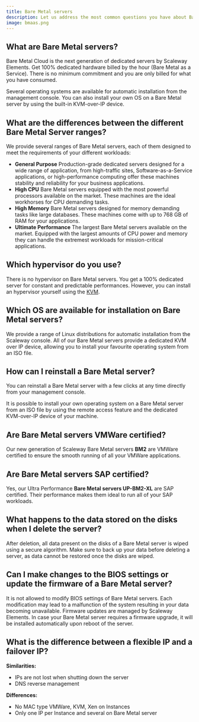 ```yaml
---
title: Bare Metal servers
description: Let us address the most common questions you have about Bare Metal as a Service.
image: bmaas.png
---
```


## What are Bare Metal servers?

Bare Metal Cloud is the next generation of dedicated servers by Scaleway Elements. Get 100% dedicated hardware billed by the hour (Bare Metal as a Service). There is no minimum commitment and you are only billed for what you have consumed.

Several operating systems are available for automatic installation from the management console. You can also install your own OS on a Bare Metal server by using the built-in KVM-over-IP device.

## What are the differences between the different Bare Metal Server ranges?

We provide several ranges of Bare Metal servers, each of them designed to meet the requirements of your different workloads: 
- **General Purpose**
Production-grade dedicated servers designed for a wide range of application, from high-traffic sites, Software-as-a-Service applications, or high-performance computing offer these machines stability and reliability for your business applications.
- **High CPU**
Bare Metal servers equipped with the most powerful processors available on the market. These machines are the ideal workhorses for CPU demanding tasks.     
- **High Memory**
Bare Metal servers designed for memory demanding tasks like large databases. These machines come with up to 768 GB of RAM for your applications. 
- **Ultimate Performance** 
The largest Bare Metal servers available on the market. Equipped with the largest amounts of CPU power and memory they can handle the extremest workloads for mission-critical applications. 

## Which hypervisor do you use?

There is no hypervisor on Bare Metal servers. You get a 100% dedicated server for constant and predictable performances. However, you can install an hypervisor yourself using the [KVM](/compute/bare-metal-cloud/how-to/install-server-from-kvm/).

## Which OS are available for installation on Bare Metal servers?

We provide a range of Linux distributions for automatic installation from the Scaleway console. All of our Bare Metal servers provide a dedicated KVM over IP device, allowing you to install your favourite operating system from an ISO file.

## How can I reinstall a Bare Metal server?

You can reinstall a Bare Metal server with a few clicks at any time directly from your management console.

It is possible to install your own operating system on a Bare Metal server from an ISO file by using the remote access feature and the dedicated KVM-over-IP device of your machine.

## Are Bare Metal servers VMWare certified?

Our new generation of Scaleway Bare Metal servers **BM2** are VMWare certified to ensure the smooth running of all your VMWare applications. 

## Are Bare Metal servers SAP certified?

Yes, our Ultra Performance **Bare Metal servers UP-BM2-XL** are SAP certified. Their performance makes them ideal to run all of your SAP workloads.

## What happens to the data stored on the disks when I delete the server?

After deletion, all data present on the disks of a Bare Metal server is wiped using a secure algorithm. Make sure to back up your data before deleting a server, as data cannot be restored once the disks are wiped.

## Can I make changes to the BIOS settings or update the firmware of a Bare Metal server?

It is not allowed to modify BIOS settings of Bare Metal servers. Each modification may lead to a malfunction of the system resulting in your data becoming unavailable.
Firmware updates are managed by Scaleway Elements. In case your Bare Metal server requires a firmware upgrade, it will be installed automatically upon reboot of the server.

## What is the difference between a flexible IP and a failover IP?

**Similarities:** 
- IPs are not lost when shutting down the server 
- DNS reverse management 

**Differences:** 
- No MAC type VMWare, KVM, Xen on Instances 
- Only one IP per Instance and several on Bare Metal server